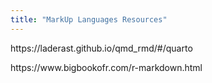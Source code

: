```yaml
---
title: "MarkUp Languages Resources"
---
```


https://laderast.github.io/qmd_rmd/#/quarto

https://www.bigbookofr.com/r-markdown.html